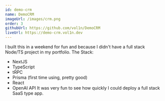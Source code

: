 ```yaml
---
id: demo-crm
name: DemoCRM
imageUrl: /images/crm.png
order: 3
githubUrl: https://github.com/vol1n/DemoCRM
liveUrl: https://demo-crm.vol1n.dev
---
```


I built this in a weekend for fun and because I didn't have a full stack Node/TS project in my portfolio.
The Stack:
- NextJS
- TypeScript
- tRPC
- Prisma (first time using, pretty good)
- React
- OpenAI API
It was very fun to see how quickly I could deploy a full stack SaaS type app.
